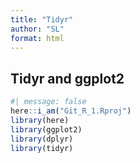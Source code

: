 ```yaml
---
title: "Tidyr"
author: "SL"
format: html
---
```

## Tidyr and ggplot2
```r
#| message: false
here::i_am("Git_R_1.Rproj")
library(here)
library(ggplot2)
library(dplyr)
library(tidyr)
```

